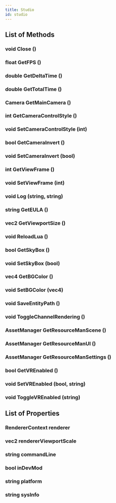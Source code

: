 ```yaml
---
title: Studio
id: studio
---
```


## List of Methods

### void Close ()

### float GetFPS ()

### double GetDeltaTime ()

### double GetTotalTime ()

### Camera GetMainCamera ()

### int GetCameraControlStyle ()

### void SetCameraControlStyle (int)

### bool GetCameraInvert ()

### void SetCameraInvert (bool)

### int GetViewFrame ()

### void SetViewFrame (int)

### void Log (string, string)

### string GetEULA ()

### vec2 GetViewportSize ()

### void ReloadLua ()

### bool GetSkyBox ()

### void SetSkyBox (bool)

### vec4 GetBGColor ()

### void SetBGColor (vec4)

### void SaveEntityPath ()

### void ToggleChannelRendering ()

### AssetManager GetResourceManScene ()

### AssetManager GetResourceManUI ()

### AssetManager GetResourceManSettings ()

### bool GetVREnabled ()

### void SetVREnabled (bool, string)

### void ToggleVREnabled (string)

## List of Properties

### RendererContext renderer

### vec2 rendererViewportScale

### string commandLine

### bool inDevMod

### string platform

### string sysInfo

